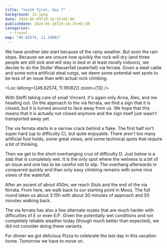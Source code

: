 ```yaml
---
title: "South Tyrol, day 7"
background: 13.jpeg
date: 2024-05-03T19:16:25+02:00
publishdate: 2024-05-16T19:16:25+02:00
categories:
  - travel
map: "46.82574, 11.19082"
---
```


We have another late start because of the rainy weather. But soon the rain
stops. Because we are unsure how quickly the rock will dry (and three people are
still sick and will stay in bed or at least mostly indoors), we decide to do the
Stuller Wasserfall (waterfall) via ferrata. Given a steel cable and some extra
artificial steal rungs, we deem some potential wet spots to be less of an issue
than with actual rock climbing.

<Loc latlong={[46.82574, 11.19082]} zoom={13} />

With Steffi taking care of small Vincent, it's again only Anna, Alex, and me
heading out. On the approach to the via ferrata, we find a sign that it is
closed, but it is turned around to face away from us. We hope that this means
that it is actually not closed anymore and the sign itself just wasn't
transported away yet.

The via ferrata starts in a narrow crack behind a flake. The first half isn't
super hard (up to difficulty C), but quite enjoyable. There aren't too many
artificial foot holds, some great views, and some technical spots that require
a bit of thinking.

<Gallery>
  <Rimg src="1.jpeg" alt="Stuller Wasserfall via ferrata" />
  <Rimg src="x2.jpeg" alt="Stuller Wasserfall via ferrata" />
  <Rimg src="4.jpeg" alt="Stuller Wasserfall via ferrata" />
  <Rimg src="5.jpeg" alt="Stuller Wasserfall via ferrata" />
</Gallery>

<Rimg src="6.jpeg" alt="Stuller Wasserfall via ferrata" />

<Gallery large="true">
  <Rimg src="7.jpeg" alt="Stuller Wasserfall via ferrata" />
  <Rimg src="8.jpeg" alt="Stuller Wasserfall via ferrata" />
</Gallery>

Then we get to the short overhanging crux of difficulty D. Just below is a slab
that is completely wet. It is the only spot where the wetness is a bit of an
issue and one has to be careful not to slip. The overhang afterwards in
conquered quickly and than only easy climbing remains with some nice views of the
waterfall.

<Gallery large="true">
  <Rimg src="10.jpeg" caption="The crux of the via ferrata (D)." />
  <Rimg src="x1.jpeg" alt="The crux of the via ferrata (D)." />
  <Rimg src="x3.jpeg" alt="The crux of the via ferrata (D)." />
</Gallery>

<Gallery>
  <Rimg src="12.jpeg" alt="Stuller Wasserfall via ferrata" />
  <Rimg src="13.jpeg" alt="Stuller Wasserfall via ferrata" />
  <Rimg src="15.jpeg" alt="Stuller Wasserfall via ferrata" />
  <Rimg src="x3.jpeg" alt="Stuller Wasserfall via ferrata" />
  <Rimg src="x4.jpeg" alt="Stuller Wasserfall via ferrata" />
  <Rimg src="x5.jpeg" alt="Stuller Wasserfall via ferrata" />
  <Rimg src="16.jpeg" alt="Stuller Wasserfall via ferrata" />
</Gallery>

After an ascent of about 450m, we reach Stuls and the end of the via ferrata.
From here, we walk back to our starting point in Moos. The full round takes us
about 3:15h with about 30 minutes of approach and 50 minutes walking back.

<Rimg src="17.jpeg" alt="On the descend." />

The via ferrata has also a few alternate routes that are much harder with
difficulties of E or even E/F. Given the potentially wet conditions and not
completely reliable weather today (though much better than expected), we did not
consider doing these variants.

For dinner we got delicious Pizza to celebrate the last day in this vacation
home. Tomorrow we have to move on.

<Nextday />
